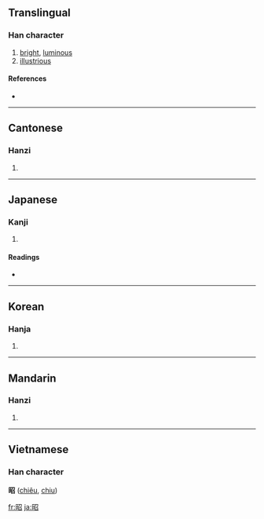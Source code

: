 ==Translingual==

===Han character===
{{Han char|rn=72|rad=日|as=05|sn=9|four=6706<sub>2</sub>|canj=日尸竹口 (ASHR)|ids=⿰[[日]][[召]]}}

# [[bright]], [[luminous]]
# [[illustrious]]

====References====
* {{Han ref|kx=0493.220|dkj=13855|dj=0858.020|hdz=21504.090|uh=662D|ud=26157|bh=AC4C|bd=44108}}

----

==Cantonese==

===Hanzi===
{{yue-hanzi|jyut=|y=chiu1}}

# {{defn|Cantonese}}

----

==Japanese==

===Kanji===
{{ja-kanji|grade=3|rs=日05}}

# {{defn|Japanese}}

====Readings====
* {{ja-readings|on=[[しょう]] (shō)|kun=[[あきらか]] (akiraka)}}

----

==Korean==

===Hanja===
{{ko-hanja|hangeul=[[소]], [[조]]|eumhun=|rv=so, jo|mr=so, cho|y=so, co}}

# {{defn|Korean}}

----

==Mandarin==

===Hanzi===
{{cmn-hanzi|pin=[[xià]] ([[xia4]]), [[zhāo]] ([[zhao1]])|wg=hsia<sup>4</sup>, chao<sup>1</sup>}}

# {{defn|Mandarin}}

----

==Vietnamese==
===Han character===
'''昭''' ([[chiêu]], [[chiu]])

[[fr:昭]]
[[ja:昭]]
